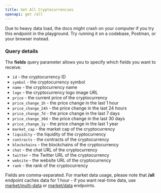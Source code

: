 ```yaml
---
title: Get All Cryptocurrencies
openapi: get /all
---
```


<Warning>
  Due to heavy data load, the docs might crash on your computer if you try this
  endpoint in the playground. Try running it on a codebase, Postman, or your
  browser instead.
</Warning>

### Query details

The **fields** query parameter allows you to specify which fields you want to receive:

- `id` - the cryptocurrency ID
- `symbol` - the cryptocurrency symbol
- `name` - the cryptocurrency name
- `logo` - the cryptocurrency logo image URL
- `price` - the current price of the cryptocurrency
- `price_change_1h` - the price change in the last 1 hour
- `price_change_24h` - the price change in the last 24 hours
- `price_change_7d` - the price change in the last 7 days
- `price_change_30d` - the price change in the last 30 days
- `price_change_1y` - the price change in the last 1 year
- `market_cap` - the market cap of the cryptocurrency
- `liquidity` - the liquidity of the cryptocurrency
- `contracts` - the contracts of the cryptocurrency
- `blockchains` - the blockchains of the cryptocurrency
- `chat` - the chat URL of the cryptocurrency
- `twitter` - the Twitter URL of the cryptocurrency
- `website` - the website URL of the cryptocurrency
- `rank` - the rank of the cryptocurrency

Fields are comma-separated. For market data usage, please note that **/all** endpoint caches data for 1 hour - if you want real-time data, use [market/multi-data](api-reference/endpoint/market-multi-data)
or [market/data](api-reference/endpoint/market-data) endpoints.
